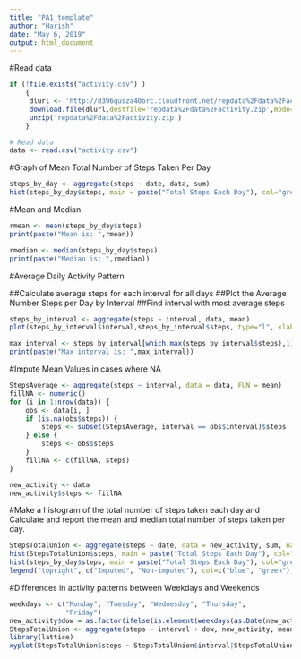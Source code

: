 ---
title: "PA1_template"
author: "Harish"
date: "May 6, 2019"
output: html_document
---

#Read data

```{r}
if (!file.exists("activity.csv") )
    {
     dlurl <- 'http://d396qusza40orc.cloudfront.net/repdata%2Fdata%2Factivity.zip'  
     download.file(dlurl,destfile='repdata%2Fdata%2Factivity.zip',mode='wb')  
     unzip('repdata%2Fdata%2Factivity.zip')
    }

# Read data
data <- read.csv("activity.csv")  
```

#Graph of Mean Total Number of Steps Taken Per Day

```{r}
steps_by_day <- aggregate(steps ~ date, data, sum)
hist(steps_by_day$steps, main = paste("Total Steps Each Day"), col="green",xlab="Number of Steps")

```

#Mean and Median

```{r}
rmean <- mean(steps_by_day$steps)
print(paste("Mean is: ",rmean))

rmedian <- median(steps_by_day$steps)
print(paste("Median is: ",rmedian))

```

#Average Daily Activity Pattern

##Calculate average steps for each interval for all days
##Plot the Average Number Steps per Day by Interval
##Find interval with most average steps

```{r}
steps_by_interval <- aggregate(steps ~ interval, data, mean)
plot(steps_by_interval$interval,steps_by_interval$steps, type="l", xlab="Interval", ylab="Number of Steps",main="Average Number of Steps per Day by Interval")

max_interval <- steps_by_interval[which.max(steps_by_interval$steps),1]
print(paste("Max interval is: ",max_interval))

```

#Impute Mean Values in cases where NA

```{r}
StepsAverage <- aggregate(steps ~ interval, data = data, FUN = mean)
fillNA <- numeric()
for (i in 1:nrow(data)) {
    obs <- data[i, ]
    if (is.na(obs$steps)) {
        steps <- subset(StepsAverage, interval == obs$interval)$steps
    } else {
        steps <- obs$steps
    }
    fillNA <- c(fillNA, steps)
}

new_activity <- data
new_activity$steps <- fillNA

```

#Make a histogram of the total number of steps taken each day and Calculate and report the mean and median total number of steps taken per day.

```{r}
StepsTotalUnion <- aggregate(steps ~ date, data = new_activity, sum, na.rm = TRUE)
hist(StepsTotalUnion$steps, main = paste("Total Steps Each Day"), col="blue", xlab="Number of Steps")
hist(steps_by_day$steps, main = paste("Total Steps Each Day"), col="green", xlab="Number of Steps", add=T)
legend("topright", c("Imputed", "Non-imputed"), col=c("blue", "green"), lwd=10)

```

#Differences in activity patterns between Weekdays and Weekends


```{r}
weekdays <- c("Monday", "Tuesday", "Wednesday", "Thursday", 
              "Friday")
new_activity$dow = as.factor(ifelse(is.element(weekdays(as.Date(new_activity$date)),weekdays), "Weekday", "Weekend"))
StepsTotalUnion <- aggregate(steps ~ interval + dow, new_activity, mean)
library(lattice)
xyplot(StepsTotalUnion$steps ~ StepsTotalUnion$interval|StepsTotalUnion$dow, main="Average Steps per Day by Interval",xlab="Interval", ylab="Steps",layout=c(1,2), type="l")

```


